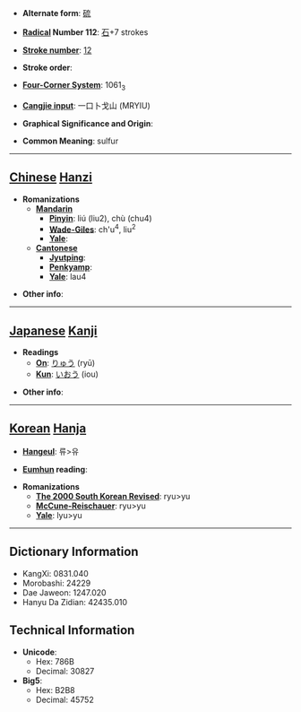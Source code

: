 * '''Alternate form''': [[硫]]

* '''[[Wiktionary:Chinese radical index| Radical]] Number 112''': [[Wiktionary:Chinese radical index 石|石]]+7 strokes

* '''[[Wiktionary:Chinese total strokes index|Stroke number]]''': [[Wiktionary:Chinese total strokes index 12|12]]

* '''Stroke order''': 

* '''[[Wiktionary:Chinese four corner index|Four-Corner System]]''': 1061<sub>3</sub>

* '''[[Wiktionary:Chinese Cangjie index|Cangjie input]]''': 一口卜戈山 (MRYIU)

* '''Graphical Significance and Origin''': 

* '''Common Meaning''': sulfur

----

== [[Chinese]] [[Hanzi]] ==

* '''Romanizations'''
** '''[[Mandarin]]'''
*** '''[[Pinyin]]''': liú (liu2), chù (chu4)
*** '''[[Wade-Giles]]''': ch'u<sup>4</sup>, liu<sup>2</sup>
*** '''[[Yale]]''': 
** '''[[Cantonese]]'''
*** '''[[Jyutping]]''':
*** '''[[Penkyamp]]''': 
*** '''[[Yale]]''': lau4

* '''Other info''': 

----

== [[Japanese]] [[Kanji]] ==

* '''Readings'''
** '''[[On]]''': [[りゅう]] (ryū)
** '''[[Kun]]''': [[いおう]] (iou)

* '''Other info''':  

----

== [[Korean]] [[Hanja]] ==

* '''[[Hangeul]]''': 류>유

* '''[[Eumhun]] reading''': 

* '''Romanizations'''
** '''[[The 2000 South Korean Revised Romanization|The 2000 South Korean Revised]]''': ryu>yu
** '''[[McCune-Reischauer]]''': ryu>yu
** '''[[Yale]]''': lyu>yu

----

== Dictionary Information ==

* KangXi: 0831.040
* Morobashi: 24229
* Dae Jaweon: 1247.020
* Hanyu Da Zidian: 42435.010

== Technical Information ==

* '''Unicode''':
** Hex: 786B
** Decimal: 30827
* '''Big5''':
** Hex: B2B8
** Decimal: 45752